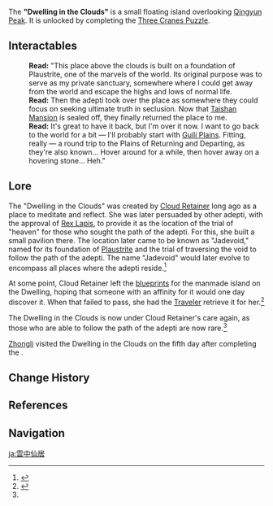 {{Location Infobox
|image        = Dwelling in the Clouds Puzzle Complete.png
|type         = Point of Interest
|region       = Liyue
|area         = Minlin
|subarea      = Qingyun Peak
}}
The '''"Dwelling in the Clouds"''' is a small floating island overlooking [[Qingyun Peak]]. It is unlocked by completing the [[Qingyun Peak#Three Cranes Puzzle|Three Cranes Puzzle]].

==Interactables==
{{Dialogue Start}}
:'''Read:''' "This place above the clouds is built on a foundation of Plaustrite, one of the marvels of the world. Its original purpose was to serve as my private sanctuary, somewhere where I could get away from the world and escape the highs and lows of normal life.
:'''Read:''' Then the adepti took over the place as somewhere they could focus on seeking ultimate truth in seclusion. Now that [[Taishan Mansion]] is sealed off, they finally returned the place to me.
:'''Read:''' It's great to have it back, but I'm over it now. I want to go back to the world for a bit &mdash; I'll probably start with [[Guili Plains]]. Fitting, really &mdash; a round trip to the Plains of Returning and Departing, as they're also known... Hover around for a while, then hover away on a hovering stone... Heh."
{{Dialogue End}}

==Lore==
The "Dwelling in the Clouds" was created by [[Cloud Retainer]] long ago as a place to meditate and reflect. She was later persuaded by other adepti, with the approval of [[Rex Lapis]], to provide it as the location of the trial of "heaven" for those who sought the path of the adepti. For this, she built a small pavilion there. The location later came to be known as "Jadevoid," named for its foundation of [[Plaustrite]] and the trial of traversing the void to follow the path of the adepti. The name "Jadevoid" would later evolve to encompass all places where the adepti reside.<ref name="xianyun jadevoid story">{{Ref/CS|Xianyun|Jadevoid}}</ref>

At some point, Cloud Retainer left the [["Dwelling in the Clouds" Blueprints|blueprints]] for the manmade island on the Dwelling, hoping that someone with an affinity for it would one day discover it. When that failed to pass, she had the [[Traveler]] retrieve it for her.<ref>{{Ref/Quest|An Adeptal Summons}}</ref>

The Dwelling in the Clouds is now under Cloud Retainer's care again, as those who are able to follow the path of the adepti are now rare.<ref name="xianyun jadevoid story" />

[[Zhongli]] visited the Dwelling in the Clouds on the fifth day after completing the {{Quest|The Stars Inscribe the Year's Wishes}}.

==Change History==
{{Change History|1.0}}

==References==
{{Reflist}}

==Navigation==
{{PoI Navbox|Liyue}}

[[ja:雲中仙居]]
